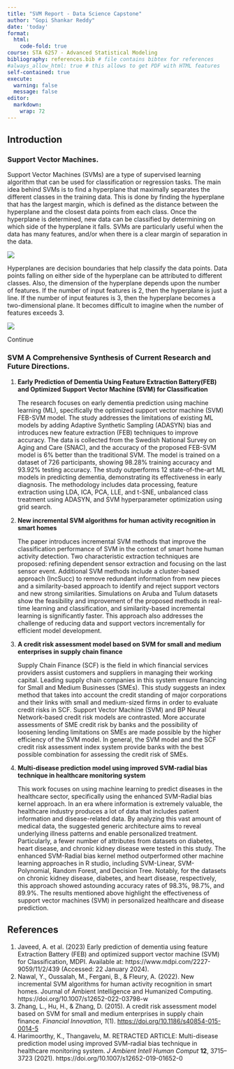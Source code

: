 ```yaml
---
title: "SVM Report - Data Science Capstone"
author: "Gopi Shankar Reddy"
date: 'today'
format:
  html:
    code-fold: true
course: STA 6257 - Advanced Statistical Modeling
bibliography: references.bib # file contains bibtex for references
#always_allow_html: true # this allows to get PDF with HTML features
self-contained: true
execute: 
  warning: false
  message: false
editor: 
  markdown: 
    wrap: 72
---
```


## Introduction

### Support Vector Machines.

Support Vector Machines (SVMs) are a type of supervised learning
algorithm that can be used for classification or regression tasks. The
main idea behind SVMs is to find a hyperplane that maximally separates
the different classes in the training data. This is done by finding the
hyperplane that has the largest margin, which is defined as the distance
between the hyperplane and the closest data points from each class. Once
the hyperplane is determined, new data can be classified by determining
on which side of the hyperplane it falls. SVMs are particularly useful
when the data has many features, and/or when there is a clear margin of
separation in the data.

![](images/clipboard-4268047144.png)

Hyperplanes are decision boundaries that help classify the data points.
Data points falling on either side of the hyperplane can be attributed
to different classes. Also, the dimension of the hyperplane depends upon
the number of features. If the number of input features is 2, then the
hyperplane is just a line. If the number of input features is 3, then
the hyperplane becomes a two-dimensional plane. It becomes difficult to
imagine when the number of features exceeds 3.

![](images/clipboard-4038275398.png)

Continue

### SVM A Comprehensive Synthesis of Current Research and Future Directions.

1.  **Early Prediction of Dementia Using Feature Extraction Battery(FEB)
    and Optimized Support Vector Machine (SVM) for Classification**

    The research focuses on early dementia prediction using machine
    learning (ML), specifically the optimized support vector machine
    (SVM) FEB-SVM model. The study addresses the limitations of existing
    ML models by adding Adaptive Synthetic Sampling (ADASYN) bias and
    introduces new feature extraction (FEB) techniques to improve
    accuracy. The data is collected from the Swedish National Survey on
    Aging and Care (SNAC), and the accuracy of the proposed FEB-SVM
    model is 6% better than the traditional SVM. The model is trained on
    a dataset of 726 participants, showing 98.28% training accuracy and
    93.92% testing accuracy. The study outperforms 12 state-of-the-art
    ML models in predicting dementia, demonstrating its effectiveness in
    early diagnosis. The methodology includes data processing, feature
    extraction using LDA, ICA, PCA, LLE, and t-SNE, unbalanced class
    treatment using ADASYN, and SVM hyperparameter optimization using
    grid search.

2.  **New incremental SVM algorithms for human activity recognition in
    smart homes**

    The paper introduces incremental SVM methods that improve the
    classification performance of SVM in the context of smart home human
    activity detection. Two characteristic extraction techniques are
    proposed: refining dependent sensor extraction and focusing on the
    last sensor event. Additional SVM methods include a cluster-based
    approach (IncSucc) to remove redundant information from new pieces
    and a similarity-based approach to identify and reject support
    vectors and new strong similarities. Simulations on Aruba and Tulum
    datasets show the feasibility and improvement of the proposed
    methods in real-time learning and classification, and
    similarity-based incremental learning is significantly faster. This
    approach also addresses the challenge of reducing data and support
    vectors incrementally for efficient model development.

3.  **A credit risk assessment model based on SVM for small and medium
    enterprises in supply chain finance**

    Supply Chain Finance (SCF) is the field in which financial services
    providers assist customers and suppliers in managing their working
    capital. Leading supply chain companies in this system ensure
    financing for Small and Medium Businesses (SMEs). This study
    suggests an index method that takes into account the credit standing
    of major corporations and their links with small and medium-sized
    firms in order to evaluate credit risks in SCF. Support Vector
    Machine (SVM) and BP Neural Network-based credit risk models are
    contrasted. More accurate assessments of SME credit risk by banks
    and the possibility of loosening lending limitations on SMEs are
    made possible by the higher efficiency of the SVM model. In general,
    the SVM model and the SCF credit risk assessment index system
    provide banks with the best possible combination for assessing the
    credit risk of SMEs.

4.  **Multi-disease prediction model using improved SVM-radial bias
    technique in healthcare monitoring system**

    This work focuses on using machine learning to predict diseases in
    the healthcare sector, specifically using the enhanced SVM-Radial
    bias kernel approach. In an era where information is extremely
    valuable, the healthcare industry produces a lot of data that
    includes patient information and disease-related data. By analyzing
    this vast amount of medical data, the suggested generic architecture
    aims to reveal underlying illness patterns and enable personalized
    treatment. Particularly, a fewer number of attributes from datasets
    on diabetes, heart disease, and chronic kidney disease were tested
    in this study. The enhanced SVM-Radial bias kernel method
    outperformed other machine learning approaches in R studio,
    including SVM-Linear, SVM-Polynomial, Random Forest, and Decision
    Tree. Notably, for the datasets on chronic kidney disease, diabetes,
    and heart disease, respectively, this approach showed astounding
    accuracy rates of 98.3%, 98.7%, and 89.9%. The results mentioned
    above highlight the effectiveness of support vector machines (SVM)
    in personalized healthcare and disease prediction.

## References

1.  Javeed, A. et al. (2023) Early prediction of dementia using feature
    Extraction Battery (FEB) and optimized support vector machine (SVM)
    for Classification, MDPI. Available at:
    https://www.mdpi.com/2227-9059/11/2/439 (Accessed: 22 January 2024).
2.  Nawal, Y., Oussalah, M., Fergani, B., & Fleury, A. (2022). New
    incremental SVM algorithms for human activity recognition in smart
    homes. Journal of Ambient Intelligence and Humanized Computing.
    https://doi.org/10.1007/s12652-022-03798-w
3.  Zhang, L., Hu, H., & Zhang, D. (2015). A credit risk assessment
    model based on SVM for small and medium enterprises in supply chain
    finance. *Financial Innovation*, *1*(1).
    <https://doi.org/10.1186/s40854-015-0014-5>
4.  Harimoorthy, K., Thangavelu, M. RETRACTED ARTICLE: Multi-disease
    prediction model using improved SVM-radial bias technique in
    healthcare monitoring system. *J Ambient Intell Human
    Comput* **12**, 3715–3723 (2021).
    https://doi.org/10.1007/s12652-019-01652-0
